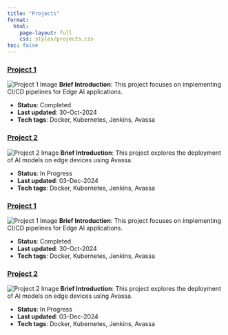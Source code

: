 ```yaml
---
title: "Projects"
format: 
  html:
    page-layout: full
    css: styles/projects.css
toc: false
---
```


::: {.grid}

::: {.grid-item .border .rounded .p-3 .bg-light}
### [Project 1](projects\P001-edge-AI-CICD\P001.qmd)
![Project 1 Image](projects\P001-edge-AI-CICD\images\Avassa-for-Edge-AI-v2-1024x468.webp)
**Brief Introduction**: This project focuses on implementing CI/CD pipelines for Edge AI applications.

- **Status**: Completed
- **Last updated**: 30-Oct-2024
- **Tech tags**: Docker, Kubernetes, Jenkins, Avassa
:::

::: {.grid-item  .border .rounded .p-3 .bg-light}
### [Project 2](projects\P002-edge-AI-CICD\P002.qmd)
![Project 2 Image](projects\P002-edge-AI-CICD\images\Avassa-for-Edge-AI-v2-1024x468.webp)
**Brief Introduction**: This project explores the deployment of AI models on edge devices using Avassa.

- **Status**: In Progress
- **Last updated**: 03-Dec-2024
- **Tech tags**: Docker, Kubernetes, Jenkins, Avassa
:::

::: {.grid-item  .border .rounded .p-3 .bg-light}
### [Project 1](projects\P001-edge-AI-CICD\P001.qmd)
![Project 1 Image](projects\P001-edge-AI-CICD\images\Avassa-for-Edge-AI-v2-1024x468.webp)
**Brief Introduction**: This project focuses on implementing CI/CD pipelines for Edge AI applications.

- **Status**: Completed
- **Last updated**: 30-Oct-2024
- **Tech tags**: Docker, Kubernetes, Jenkins, Avassa
:::

::: {.grid-item  .border .rounded .p-3 .bg-light}
### [Project 2](projects\P002-edge-AI-CICD\P002.qmd)
![Project 2 Image](projects\P002-edge-AI-CICD\images\Avassa-for-Edge-AI-v2-1024x468.webp)
**Brief Introduction**: This project explores the deployment of AI models on edge devices using Avassa.

- **Status**: In Progress
- **Last updated**: 03-Dec-2024
- **Tech tags**: Docker, Kubernetes, Jenkins, Avassa
:::
<!-- Add more project tiles as needed -->
:::